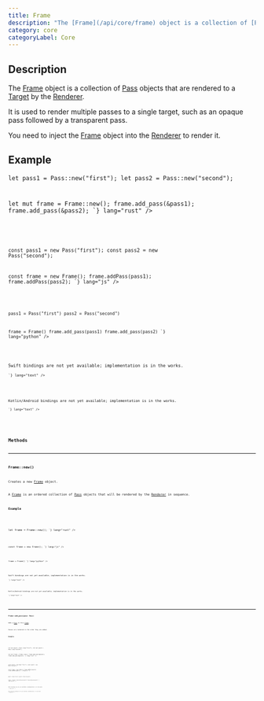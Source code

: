 ```yaml
---
title: Frame
description: "The [Frame](/api/core/frame) object is a collection of [Pass](/api/core/pass) objects that are rendered to a [Target](/api/core/target) by the [Renderer](/api/core/renderer)."
category: core
categoryLabel: Core
---
```



## Description

The [Frame](/api/core/frame) object is a collection of [Pass](/api/core/pass) objects that are rendered to a [Target](/api/core/target) by the [Renderer](/api/core/renderer).

It is used to render multiple passes to a single target, such as an opaque pass followed by a transparent pass.

You need to inject the [Frame](/api/core/frame) object into the [Renderer](/api/core/renderer) to render it.



## Example

<Tabs>

<TabItem label="Rust">
<Code
code={`
use fragmentcolor::{Frame, Pass};

let pass1 = Pass::new("first");
let pass2 = Pass::new("second");

let mut frame = Frame::new();
frame.add_pass(&pass1);
frame.add_pass(&pass2);
`}
lang="rust"
/>

</TabItem>

<TabItem label="JavaScript">
<Code
code={`

const pass1 = new Pass("first");
const pass2 = new Pass("second");

const frame = new Frame();
frame.addPass(pass1);
frame.addPass(pass2);
`}
lang="js"
/>

</TabItem>

<TabItem label="Python">
<Code
code={`
from fragmentcolor import Frame, Pass

pass1 = Pass("first")
pass2 = Pass("second")

frame = Frame()
frame.add_pass(pass1)
frame.add_pass(pass2)
`}
lang="python"
/>

</TabItem>

<TabItem label="Swift">
<Aside type="caution" title="Work in progress">Swift bindings are not yet available; implementation is in the works.</Aside>
<Code
code={`
// Swift placeholder â bindings WIP

`}
lang="text"
/>

</TabItem>

<TabItem label="Kotlin">
<Aside type="caution" title="Work in progress">Kotlin/Android bindings are not yet available; implementation is in the works.</Aside>
<Code
code={`
// Kotlin placeholder â bindings WIP

`}
lang="text"
/>

</TabItem>

</Tabs>


## Methods


---

### Frame::new()

Creates a new [Frame](/api/core/frame) object.

A [Frame](/api/core/frame) is an ordered collection of [Pass](/api/core/pass) objects that will be rendered by the [Renderer](/api/core/renderer) in sequence.

#### Example

<Tabs>

<TabItem label="Rust">
<Code
code={`
use fragmentcolor::Frame;

let frame = Frame::new();
`}
lang="rust"
/>

</TabItem>

<TabItem label="JavaScript">
<Code
code={`

const frame = new Frame();
`}
lang="js"
/>

</TabItem>

<TabItem label="Python">
<Code
code={`
from fragmentcolor import Frame

frame = Frame()
`}
lang="python"
/>

</TabItem>

<TabItem label="Swift">
<Aside type="caution" title="Work in progress">Swift bindings are not yet available; implementation is in the works.</Aside>
<Code
code={`
// Swift placeholder â bindings WIP

`}
lang="text"
/>

</TabItem>

<TabItem label="Kotlin">
<Aside type="caution" title="Work in progress">Kotlin/Android bindings are not yet available; implementation is in the works.</Aside>
<Code
code={`
// Kotlin placeholder â bindings WIP

`}
lang="text"
/>

</TabItem>

</Tabs>


---

### Frame::add_pass(pass: Pass)

Adds a [Pass](/api/core/pass) to this [Frame](/api/core/frame).

Passes are rendered in the order they are added.

#### Example

<Tabs>

<TabItem label="Rust">
<Code
code={`
use fragmentcolor::{Frame, Pass};

let mut pass1 = Pass::new("first");
let mut pass2 = Pass::new("second");

let mut frame = Frame::new();
frame.add_pass(&pass1);
frame.add_pass(&pass2);
`}
lang="rust"
/>

</TabItem>

<TabItem label="JavaScript">
<Code
code={`

const pass1 = new Pass("first");
const pass2 = new Pass("second");

const frame = new Frame();
frame.addPass(pass1);
frame.addPass(pass2);
`}
lang="js"
/>

</TabItem>

<TabItem label="Python">
<Code
code={`
from fragmentcolor import Frame, Pass

pass1 = Pass("first")
pass2 = Pass("second")

frame = Frame()
frame.add_pass(pass1)
frame.add_pass(pass2)
`}
lang="python"
/>

</TabItem>

<TabItem label="Swift">
<Aside type="caution" title="Work in progress">Swift bindings are not yet available; implementation is in the works.</Aside>
<Code
code={`
// Swift placeholder â bindings WIP

`}
lang="text"
/>

</TabItem>

<TabItem label="Kotlin">
<Aside type="caution" title="Work in progress">Kotlin/Android bindings are not yet available; implementation is in the works.</Aside>
<Code
code={`
// Kotlin placeholder â bindings WIP

`}
lang="text"
/>

</TabItem>

</Tabs>
